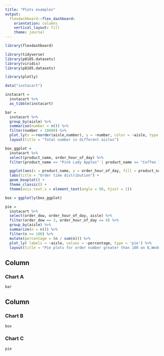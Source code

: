 ```yaml
---
title: "Plots examples"
output: 
  flexdashboard::flex_dashboard:
    orientation: columns
    vertical_layout: fill
    theme: journal
---
```


```r
library(flexdashboard)
```

```r
library(tidyverse)
library(p8105.datasets)
library(viridis)
library(p8105.datasets)

library(plotly)

data("instacart")

instacart = 
  instacart %>% 
  as_tibble(instacart)
```

```r
bar = 
  instacart %>%
  group_by(aisle) %>%
  summarise(number = n()) %>%
  filter(number > 10000) %>% 
  plot_ly(x =~reorder(aisle,number), y = ~number, color = ~aisle, type = "bar") %>%
  layout(title = "Total number in different aisles")
```

```r

box_ggplot = 
  instacart %>%
  select(product_name, order_hour_of_day) %>%
  filter(product_name == "Pink Lady Apples" | product_name == "Coffee Ice Cream"|product_name == "Organic Celery Hearts"|product_name == "Spring Water"|product_name == "Bag of Organic Bananas") %>%

  ggplot(aes(x = product_name, y = order_hour_of_day, fill = product_name)) +
  labs(title = "Order time distribution") +
  geom_boxplot() +
  theme_classic() + 
  theme(axis.text.x = element_text(angle = 90, hjust = 1)) 

box = ggplotly(box_ggplot) 
```

```r
pie =
  instacart %>%
  select(order_dow, order_hour_of_day, aisle) %>% 
  filter(order_dow == 3, order_hour_of_day == 8) %>% 
  group_by(aisle) %>% 
  summarize(n = n()) %>% 
  filter(n >= 100) %>% 
  mutate(percentage = (n / sum(n))) %>% 
  plot_ly( labels = ~aisle, values = ~percentage, type = 'pie') %>%
  layout(title = "Pie plots for order number greater than 100 on 8,Wednesday")
```

Column {data-width=450}
-----------------------------------------------------------------------

### Chart A

```r
bar
```

Column {data-width=550}
-----------------------------------------------------------------------

### Chart B

```r
box
```

### Chart C

```r
pie
```

